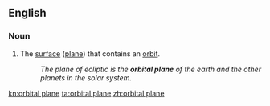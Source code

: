 ==English==

===Noun===
{{en-noun|head=[[orbital]] [[plane]]}}

# {{astronomy}} The [[surface]] ([[plane]]) that contains an [[orbit]].
#: ''The plane of ecliptic is the '''orbital plane''' of the earth and the other planets in the solar system.''

[[kn:orbital plane]]
[[ta:orbital plane]]
[[zh:orbital plane]]